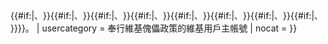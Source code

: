 {{userbox
| border-c = #8888aa
| id-c     = lightskyblue
| id       = [[Image:System-users.svg|45px]]
| info-c   = #DFD
| info-s   = 9
| info     = 這個用戶有[[Wikipedia:傀儡#被容許使用多重帳號的行為|多重帳號]]{{yesno|{{{showingname|}}}|blank={{#if:{{{2|}}}|：}}'''[[User:{{{1}}}|{{{1}}}]]'''{{#if:{{{2|}}}|、<wbr>'''[[User:{{{2}}}|{{{2}}}]]'''}}{{#if:{{{3|}}}|、<wbr>'''[[User:{{{3}}}|{{{3}}}]]'''}}{{#if:{{{4|}}}|、<wbr>'''[[User:{{{4}}}|{{{4}}}]]'''}}{{#if:{{{5|}}}|、<wbr>'''[[User:{{{5}}}|{{{5}}}]]'''}}{{#if:{{{6|}}}|、<wbr>'''[[User:{{{6}}}|{{{6}}}]]'''}}{{#if:{{{7|}}}|、<wbr>'''[[User:{{{7}}}|{{{7}}}]]'''}}{{#if:{{{8|}}}|、<wbr>'''[[User:{{{8}}}|{{{8}}}]]'''}}{{#if:{{{9|}}}|、<wbr>'''[[User:{{{9}}}|{{{9}}}]]'''}}{{#if:{{{10|}}}|、<wbr>'''[[User:{{{10}}}|{{{10}}}]]'''}}}}。
| usercategory  = <includeonly>奉行維基傀儡政策的維基用戶主帳號</includeonly>
| nocat = {{lc:{{{nocat|<noinclude>TRUE</noinclude>}}}}}
}}<noinclude>{{Documentation|content=

== 使用方法 ==
: {{tlc|User alternative account name|傀儡帳號1|傀儡帳號2|...|傀儡帳號10}}

本模板會將用戶頁加入[[:Category:奉行維基傀儡政策的維基用戶主帳號]]。

== 参见 ==
* {{tl|User alternate acct}} - 此账号是xx的多重账号

[[Category:维基媒体用户框模板|Alternate account name]]
[[Category:多重帳號模板|User Alternate account name]]
}}</noinclude>